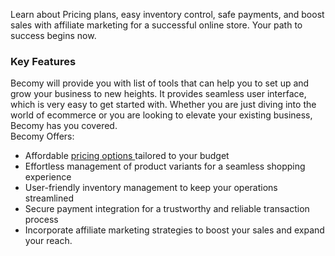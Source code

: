 Learn about Pricing plans, easy inventory control, safe payments, and boost sales with affiliate marketing for a successful online store. Your path to success begins now.


### Key Features

Becomy will provide you with list of tools that can help you to set up and grow your business to new heights. It provides seamless user interface, which is very easy to get started with. Whether you are just diving into the world of ecommerce or you are looking to elevate your existing business, Becomy has you covered.\
Becomy Offers:
- Affordable [pricing options <Icon icon="fa-solid fa-arrow-up-right-from-square" />](https://becomystaging.com/pricing) tailored to your budget
- Effortless management of product variants for a seamless shopping experience
- User-friendly inventory management to keep your operations streamlined
- Secure payment integration for a trustworthy and reliable transaction process
- Incorporate affiliate marketing strategies to boost your sales and expand your reach.

